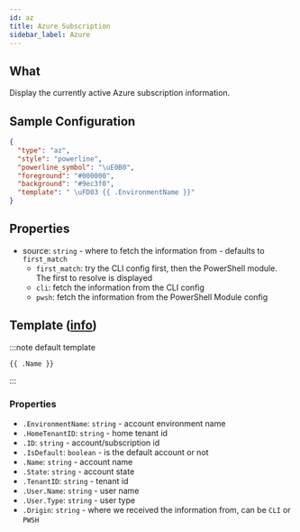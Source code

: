 ```yaml
---
id: az
title: Azure Subscription
sidebar_label: Azure
---
```


## What

Display the currently active Azure subscription information.

## Sample Configuration

```json
{
  "type": "az",
  "style": "powerline",
  "powerline_symbol": "\uE0B0",
  "foreground": "#000000",
  "background": "#9ec3f0",
  "template": " \uFD03 {{ .EnvironmentName }}"
}
```

## Properties

- source: `string` - where to fetch the information from - defaults to `first_match`
  - `first_match`: try the CLI config first, then the PowerShell module. The first to resolve is displayed
  - `cli`: fetch the information from the CLI config
  - `pwsh`: fetch the information from the PowerShell Module config

## Template ([info][templates])

:::note default template

``` template
{{ .Name }}
```

:::

### Properties

- `.EnvironmentName`: `string` - account environment name
- `.HomeTenantID`: `string` - home tenant id
- `.ID`: `string` - account/subscription id
- `.IsDefault`: `boolean` - is the default account or not
- `.Name`: `string` - account name
- `.State`: `string` - account state
- `.TenantID`: `string` - tenant id
- `.User.Name`: `string` - user name
- `.User.Type`: `string` - user type
- `.Origin`: `string` - where we received the information from, can be `CLI` or `PWSH`

[templates]: /docs/configuration/templates

